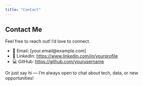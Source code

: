 ```yaml
---
title: "Contact"
---
```


## Contact Me

Feel free to reach out! I’d love to connect.

- 📧 Email: [your.email@example.com]
- 💼 LinkedIn: [https://www.linkedin.com/in/yourprofile](https://www.linkedin.com/in/yourprofile)
- 💻 GitHub: [https://github.com/yourusername](https://github.com/yourusername)

Or just say hi — I’m always open to chat about tech, data, or new opportunities!
